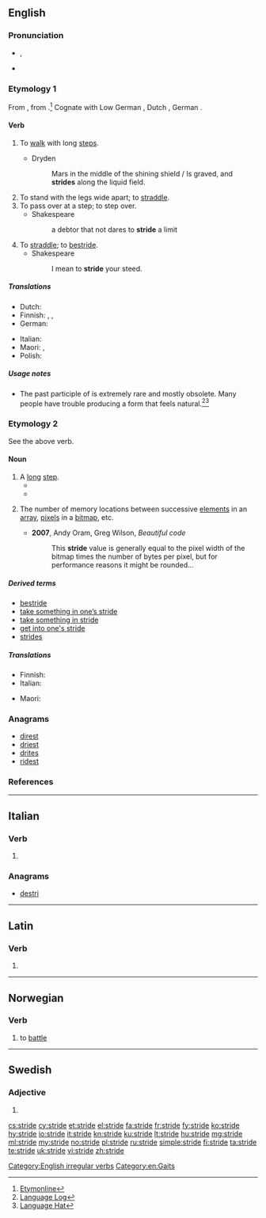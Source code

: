 {{also|stridé}}
==English==

===Pronunciation===
* {{enPR|strīd}}, {{IPA|/straɪd/|lang=en}}
* {{audio|en-us-stride.ogg|Audio (US)|lang=en}}

===Etymology 1===
From {{etyl|ang|en}} {{term|stridan||to stride|lang=ang}}, from {{etyl|gem-pro|en}} {{m|gem-pro|*strīdaną}}.<ref>[http://www.etymonline.com/index.php?search=stride&searchmode=none Etymonline]</ref> Cognate with Low German {{term|striden||fight|lang=nds}}, Dutch {{term|strijden||fight|lang=nl}}, German {{term|streiten||fight, quarrel|lang=de}}.

====Verb====
{{en-verb|strides|striding|strode|stridden|past_ptc2=strode|past_ptc3=strid}}

# {{context|intransitive|lang=en}} To [[walk]] with long [[step]]s.
#* Dryden
#*: Mars in the middle of the shining shield / Is graved, and '''strides''' along the liquid field.
# To stand with the legs wide apart; to [[straddle]].
# To pass over at a step; to step over.
#* Shakespeare
#*: a debtor that not dares to '''stride''' a limit
# To [[straddle]]; to [[bestride]].
#* Shakespeare
#*: I mean to '''stride''' your steed.

=====Translations=====
{{trans-top|to walk with long steps}}
* Dutch: {{t+|nl|schrijden}}
* Finnish: {{qualifier|once, take one long step}} {{t+|fi|harpata}}, {{t+|fi|loikata}}, {{qualifier|continuously}} {{t+|fi|harppoa}}
* German: {{t+|de|schreiten}}
{{trans-mid}}
* Italian: {{t|it|scavalcare}}
* Maori: {{t|mi|whārona}}, {{t|mi|tōihi}}
* Polish: {{t+|pl|kroczyć}}
{{trans-bottom}}

=====Usage notes=====
* The past participle of {{term||stride}} is extremely rare and mostly obsolete. Many people have trouble producing a form that feels natural.<ref>[http://languagelog.ldc.upenn.edu/nll?p=737 Language Log]</ref><ref>[http://www.languagehat.com/archives/003282.php Language Hat]</ref>

===Etymology 2===
See the above verb.

====Noun====
{{en-noun}}

# A [[long]] [[step]].
#* {{quote-book|year=1907|author=[[w:Harold Edward Bindloss|Harold Bindloss]]
|title=The Dust of Conflict
|chapter=7|url=http://openlibrary.org/works/OL4429277W
|passage=Still, a dozen men with rifles, and cartridges to match, stayed behind when they filed through a white aldea lying silent amid the cane, and the Sin Verguenza swung into slightly quicker '''stride'''.}}
#* {{quote-news
|year=2011
|date=November 10
|author=Jeremy Wilson
|title=	England Under 21 5 Iceland Under 21 0: match report
|work=Telegraph
|url=http://www.telegraph.co.uk/sport/football/teams/england/8882713/England-Under-21-5-Iceland-Under-21-0-match-report.html
|page=
|passage=An utterly emphatic 5-0 victory was ultimately capped by two wonder strikes in the last two minutes from Aston Villa midfielder Gary Gardner. Before that, England had utterly dominated to take another purposeful '''stride''' towards the 2013 European Championship in Israel. They have already established a five-point buffer at the top of Group Eight. }}
# {{context|computing|lang=en}} The number of memory locations between successive [[element]]s in an [[array]], [[pixel]]s in a [[bitmap]], etc.
#* '''2007''', Andy Oram, Greg Wilson, ''Beautiful code''
#*: This '''stride''' value is generally equal to the pixel width of the bitmap times the number of bytes per pixel, but for performance reasons it might be rounded...

=====Derived terms=====
* [[bestride]]
* [[take something in one’s stride]]
* [[take something in stride]]
* [[get into one's stride]]
* [[strides]] {{qualifier|Australian|plural only}}

=====Translations=====
{{trans-top|long step}}
* Finnish: {{t|fi|harppaus}}
* Italian: {{t+|it|falcata|f}}
{{trans-mid}}
* Maori: {{t|mi|whāronatanga}}
{{trans-bottom}}

===Anagrams===
* [[direst#English|direst]]
* [[driest#English|driest]]
* [[drites#English|drites]]
* [[ridest#English|ridest]]

===References===
<references />

[[Category:English irregular verbs]]
[[Category:en:Gaits]]

----

==Italian==

===Verb===
{{head|it|verb form}}

# {{conjugation of|stridere||3|s|pres|ind|lang=it}}

===Anagrams===
* [[destri#Italian|destri]]

----

==Latin==

===Verb===
{{la-verb-form|strīde}}

# {{conjugation of|strīdō||2|s|pres|act|imp|lang=la}}

----

==Norwegian==

===Verb===
{{head|no|verb|head=[[å]] stride}}

# to [[battle]]

----

==Swedish==

===Adjective===
{{head|sv|adjective form}}

# {{sv-adj-form-abs-def-m|strid}}

[[cs:stride]]
[[cy:stride]]
[[et:stride]]
[[el:stride]]
[[fa:stride]]
[[fr:stride]]
[[fy:stride]]
[[ko:stride]]
[[hy:stride]]
[[io:stride]]
[[it:stride]]
[[kn:stride]]
[[ku:stride]]
[[lt:stride]]
[[hu:stride]]
[[mg:stride]]
[[ml:stride]]
[[my:stride]]
[[no:stride]]
[[pl:stride]]
[[ru:stride]]
[[simple:stride]]
[[fi:stride]]
[[ta:stride]]
[[te:stride]]
[[uk:stride]]
[[vi:stride]]
[[zh:stride]]